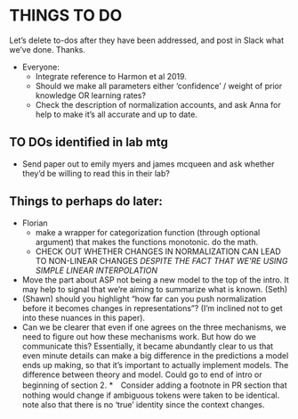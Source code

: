# THINGS TO DO
Let's delete to-dos after they have been addressed, and post in Slack what we've done. Thanks.

  * Everyone: 
    * Integrate reference to Harmon et al 2019.
    * Should we make all parameters either 'confidence' / weight of prior knowledge OR learning rates? 
    * Check the description of normalization accounts, and ask Anna for help to make it's all accurate and up to date.

## TO DOs identified in lab mtg

 * Send paper out to emily myers and james mcqueen and ask whether they’d be willing to read this in their lab?

## Things to perhaps do later:

  * Florian
    * make a wrapper for categorization function (through optional argument) that makes the functions monotonic. do the math.
    * CHECK OUT WHETHER CHANGES IN NORMALIZATION CAN LEAD TO NON-LINEAR CHANGES *DESPITE THE FACT THAT WE'RE USING SIMPLE LINEAR INTERPOLATION*
    
  * Move the part about ASP not being a new model to the top of the intro. It may help to signal that we’re aiming to summarize what is known. (Seth)
  * (Shawn) should you highlight “how far can you push normalization before it becomes changes in representations”? (I’m inclined not to get into these nuances in this paper).
  * Can we be clearer that even if one agrees on the three mechanisms, we need to figure out how these mechanisms work. But how do we communicate this? Essentially, it became abundantly clear to us that even minute details can make a big difference in the predictions a model ends up making, so that it’s important to actually implement models. The difference between theory and model. Could go to end of intro or beginning of section 2.
  *　Consider adding a footnote in PR section that nothing would change if ambiguous tokens were taken to be identical. note also that there is no ‘true’ identity since the context changes.

\newpage 
